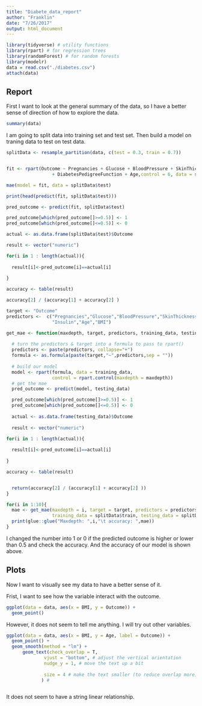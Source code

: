 ```yaml
---
title: "Diabete_data_report"
author: "Franklin"
date: "7/26/2017"
output: html_document
---
```


```r
library(tidyverse) # utility functions
library(rpart) # for regression trees
library(randomForest) # for random forests
library(modelr)
data = read.csv("./diabetes.csv")
attach(data)
```

## Report

First I want to look at the general summary of the data, so I have a better sense of direction of how to explore the data.

```r
summary(data)
```

I am going to split data into training set and test set. Then build a model on traning data to test on test data.

```r

splitData <- resample_partition(data, c(test = 0.3, train = 0.7))


fit <- rpart(Outcome ~ Pregnancies + Glucose + BloodPressure + SkinThickness
                 + DiabetesPedigreeFunction + Age,control = 6, data = splitData$train)

mae(model = fit, data = splitData$test)

print(head(predict(fit, splitData$test)))

pred_outcome <- predict(fit, splitData$test)

pred_outcome[which(pred_outcome[]>=0.5)] <- 1
pred_outcome[which(pred_outcome[]<=0.5)] <- 0

actual <- as.data.frame(splitData$test)$Outcome

result <- vector("numeric")

for(i in 1 : length(actual)){
  
  result[i]<-pred_outcome[i]==actual[i]
  
}

accuracy <- table(result)

accuracy[2] / (accuracy[1] + accuracy[2] )

target <- "Outcome"
predictors <-  c("Pregnancies","Glucose","BloodPressure","SkinThickness",
                 "Insulin","Age","BMI")

get_mae <- function(maxdepth, target, predictors, training_data, testing_data){
  
  # turn the predictors & target into a formula to pass to rpart()
  predictors <- paste(predictors, collapse="+")
  formula <- as.formula(paste(target,"~",predictors,sep = ""))
  
  # build our model
  model <- rpart(formula, data = training_data,
                 control = rpart.control(maxdepth = maxdepth))
  # get the mae
  pred_outcome <- predict(model, testing_data)

  pred_outcome[which(pred_outcome[]>=0.5)] <- 1
  pred_outcome[which(pred_outcome[]<=0.5)] <- 0
  
  actual <- as.data.frame(testing_data)$Outcome
  
  result <- vector("numeric")

for(i in 1 : length(actual)){
  
  result[i]<-pred_outcome[i]==actual[i]
  
}

accuracy <- table(result)


  return(accuracy[2] / (accuracy[1] + accuracy[2] ))
}

for(i in 1:10){
  mae <- get_mae(maxdepth = i, target = target, predictors = predictors,
                 training_data = splitData$train, testing_data = splitData$test)
  print(glue::glue("Maxdepth: ",i,"\t accuracy: ",mae))
}


```

I changed the number into 1 or 0 if the predicted outcome is higher or lower than 0.5 and check the accuracy. And the accuracy of our model is shown above.

## Plots

Now I want to visually see my data to have a better sense of it.

Frist, I want to see how the variable interact with the outcome.
```r

ggplot(data = data, aes(x = BMI, y = Outcome)) +
  geom_point()

```
However, it does not seem to tell me anything. I will try out other variables.

```r

ggplot(data = data, aes(x = BMI, y = Age, label = Outcome)) +
  geom_point() +
  geom_smooth(method = "lm") +
      geom_text(check_overlap = T,
              vjust = "bottom", # adjust the vertical orientation
              nudge_y = 1, # move the text up a bit 
              
              size = 4 # make the text smaller (to reduce overlap more)
             ) #



```
It does not seem to have a string linear relationship.



